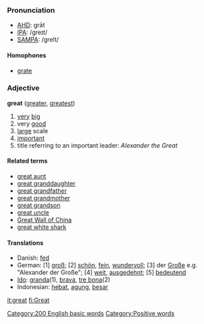 ===Pronunciation===
*[[w:AHD|AHD]]: grāt
*[[w:IPA|IPA]]: /greɪt/
*[[w:SAMPA|SAMPA]]: /greIt/
====Homophones====
*[[grate]]

===Adjective===
'''great''' ([[greater]], [[greatest]])

# [[very]] [[big]]
# very [[good]]
# [[large]] scale
# [[important]]
# title referring to an important leader: ''Alexander the Great''

====Related terms====
*[[great aunt]]
*[[great granddaughter]]
*[[great grandfather]]
*[[great grandmother]]
*[[great grandson]]
*[[great uncle]]
*[[Great Wall of China]]
*[[great white shark]]

====Translations====
*Danish: [[fed]]
*German: [1] [[groß]]; [2] [[schön]], [[fein]], [[wundervoll]]; [3] der [[Große]] e.g. "Alexander der Große"; [4] [[weit]], [[ausgedehnt]]; [5] [[bedeutend]]
*[[Ido]]: [[granda]](1), [[brava]], [[tre bona]](2)
*Indonesian: [[hebat]], [[agung]], [[besar]]

[[Category:200 English basic words]]
[[Category:Positive words]]
[[it:great]]
[[fi:Great]]
